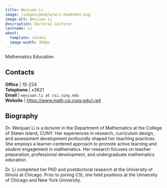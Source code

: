 ```yaml
---
title: Wenjuan Li
image: /images/people/wli-headshot.png
image-alt: Wenjuan Li
description: Doctoral Lecturer
lastname: Li
about:
  template: solana
  image-width: 350px
---
```



Mathematics Education


## Contacts

<i class="bi bi-door-open"></i> **Office** | 1S-224 <br/>
<i class="bi bi-telephone"></i> **Telephone** | x3621 <br/>
<i class="bi bi-mailbox"></i> **Email** | `wenjuan.li at csi.cuny.edu` <br/>
<i class="bi bi-x-diamond"></i> **Website**  | [https://www.math.csi.cuny.edu/~wli](https://www.math.csi.cuny.edu/~wli) <br/>

## Biography

Dr. Wenjuan Li is a lecturer in the Department of Mathematics at the College of Staten Island, CUNY. Her experiences in research, curriculum design, and assessment development profoundly shaped her teaching practices. She employs a learner-centered approach to promote active learning and student engagement in mathematics. Her research focuses on teacher preparation, professional development, and undergraduate mathematics education.


Dr. Li completed her PhD and postdoctoral research at the University of Illinois at Chicago. Prior to joining CSI, she held positions at the University of Chicago and New York University.


